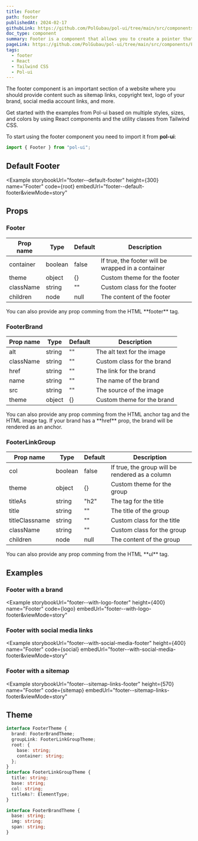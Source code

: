 ```yaml
---
title: Footer
path: footer
publishedAt: 2024-02-17
githubLink: https://github.com/PolGubau/pol-ui/tree/main/src/components/Footer
doc_type: component
summary: Footer is a component that allows you to create a pointer that follows the user's mouse. The pointer is totally customizable and will affect the children components.
pageLink: https://github.com/PolGubau/pol-ui/tree/main/src/components/Footer
tags:
  - footer
  - React
  - Tailwind CSS
  - Pol-ui
---
```






The footer component is an important section of a website where you should provide content such as sitemap links, copyright text, logo of your brand, social media account links, and more.

Get started with the examples from Pol-ui based on multiple styles, sizes, and colors by using React components and the utility classes from Tailwind CSS.

To start using the footer component you need to import it from **pol-ui**:

```jsx
import { Footer } from "pol-ui";
```

## Default Footer

<Example
  storybookUrl="footer--default-footer"
  height={300}
  name="Footer"
  code={root}
  embedUrl="footer--default-footer&viewMode=story"
>
  <RootCode />
</Example>

## Props

### Footer

| Prop name | Type    | Default | Description                                        |
| --------- | ------- | ------- | -------------------------------------------------- |
| container | boolean | false   | If true, the footer will be wrapped in a container |
| theme     | object  | {}      | Custom theme for the footer                        |
| className | string  | ""      | Custom class for the footer                        |
| children  | node    | null    | The content of the footer                          |

<Callout emoji="💡">
  You can also provide any prop comming from the HTML **footer** tag.
</Callout>

### FooterBrand

| Prop name | Type   | Default | Description                |
| --------- | ------ | ------- | -------------------------- |
| alt       | string | ""      | The alt text for the image |
| className | string | ""      | Custom class for the brand |
| href      | string | ""      | The link for the brand     |
| name      | string | ""      | The name of the brand      |
| src       | string | ""      | The source of the image    |
| theme     | object | {}      | Custom theme for the brand |

<Callout emoji="💡">
  You can also provide any prop comming from the HTML anchor tag and the HTML
  image tag. If your brand has a **href** prop, the brand will be rendered as an
  anchor.
</Callout>

### FooterLinkGroup

| Prop name      | Type    | Default | Description                                     |
| -------------- | ------- | ------- | ----------------------------------------------- |
| col            | boolean | false   | If true, the group will be rendered as a column |
| theme          | object  | {}      | Custom theme for the group                      |
| titleAs        | string  | "h2"    | The tag for the title                           |
| title          | string  | ""      | The title of the group                          |
| titleClassname | string  | ""      | Custom class for the title                      |
| className      | string  | ""      | Custom class for the group                      |
| children       | node    | null    | The content of the group                        |

<Callout emoji="💡">
  You can also provide any prop comming from the HTML **ul** tag.
</Callout>

## Examples

### Footer with a brand

<Example
  storybookUrl="footer--with-logo-footer"
  height={400}
  name="Footer"
  code={logo}
  embedUrl="footer--with-logo-footer&viewMode=story"
>
  <LogoCode />
</Example>

### Footer with social media links

<Example
  storybookUrl="footer--with-social-media-footer"
  height={400}
  name="Footer"
  code={social}
  embedUrl="footer--with-social-media-footer&viewMode=story"
>
  <SocialCode />
</Example>

### Footer with a sitemap

<Example
  storybookUrl="footer--sitemap-links-footer"
  height={570}
  name="Footer"
  code={sitemap}
  embedUrl="footer--sitemap-links-footer&viewMode=story"
>
  <SitemapCode />
</Example>

## Theme

```ts
interface FooterTheme {
  brand: FooterBrandTheme;
  groupLink: FooterLinkGroupTheme;
  root: {
    base: string;
    container: string;
  };
}
interface FooterLinkGroupTheme {
  title: string;
  base: string;
  col: string;
  titleAs?: ElementType;
}

interface FooterBrandTheme {
  base: string;
  img: string;
  span: string;
}
```
